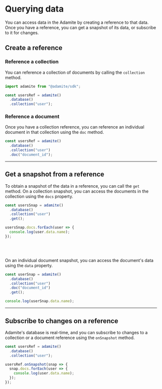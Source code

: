 # Querying data

<span className="lead">
  You can access data in the Adamite by creating a reference to that data. Once
  you have a reference, you can get a snapshot of its data, or subscribe to it
  for changes.
</span>

## Create a reference

### Reference a collection

<section>

<div>

You can reference a collection of documents by calling the `collection`
method.

</div>

```jsx
import adamite from "@adamite/sdk";

const usersRef = adamite()
  .database()
  .collection("user");
```

</section>

### Reference a document

<section>

<div>

Once you have a collection reference, you can reference an individual document in that collection using the `doc` method.

</div>

```jsx
const usersRef = adamite()
  .database()
  .collection("user")
  .doc("document_id");
```

</section>

---

## Get a snapshot from a reference

<section>

<div>

To obtain a snapshot of the data in a reference, you can call the `get` method. On a collection snapshot, you can access the documents in the collection using the `docs` property.

</div>

```jsx
const usersSnap = adamite()
  .database()
  .collection("user")
  .get();

usersSnap.docs.forEach(user => {
  console.log(user.data.name);
});
```

</section>

<br /><br />

<section>

<div>

On an individual document snapshot, you can access the document's data using the `data` property.

</div>

```jsx
const userSnap = adamite()
  .database()
  .collection("user")
  .doc("document_id")
  .get();

console.log(userSnap.data.name);
```

</section>

---

## Subscribe to changes on a reference

<section>

<div>

Adamite's database is real-time, and you can subscribe to changes to a collection or a document reference using the `onSnapshot` method.

</div>

```jsx
const usersRef = adamite()
  .database()
  .collection("user");

usersRef.onSnapshot(snap => {
  snap.docs.forEach(user => {
    console.log(user.data.name);
  });
});
```

</section>
